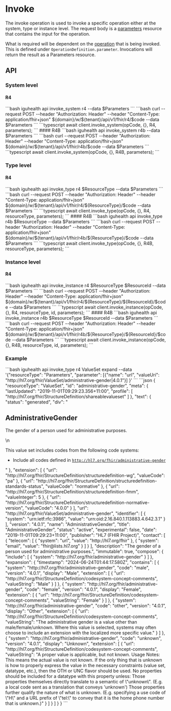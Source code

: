 
# Invoke

The invoke operation is used to invoke a specific operation either at the system, type or instance level. 
The request body is a [parameters](/documentation/Data_Model/R4/Parameters) resource that contains the input for the operation. 

What is required will be dependent on the [operation](/documentation/Data_Model/R4/OperationDefinition) that is being invoked.
This is defined under `OperationDefinition.parameter`.
Invocations will return the result as a Parameters resource.

## API

### System level
#### R4
<Tabs>
  <TabItem value="cli" label="CLI">
```bash
iguhealth api invoke_system r4 --data $Parameters
```
  </TabItem>
  <TabItem value="curl" label="Curl">
```bash
 curl --request POST --header "Authorization: Header" --header "Content-Type: application/fhir+json" ${domain}/w/${tenant}/api/v1/fhir/r4/$code --data $Parameters
```
  </TabItem>
   <TabItem value="typescript" label="Typescript">
```typescript
await client.invoke_system(opCode, {}, R4, parameters);
```
   </TabItem>
</Tabs>
#### R4B
<Tabs>
  <TabItem value="cli" label="CLI">
```bash
iguhealth api invoke_system r4b --data $Parameters
```
  </TabItem>
  <TabItem value="curl" label="Curl">
```bash
 curl --request POST --header "Authorization: Header" --header "Content-Type: application/fhir+json" ${domain}/w/${tenant}/api/v1/fhir/r4b/$code --data $Parameters
```
  </TabItem>
   <TabItem value="typescript" label="Typescript">
```typescript
await client.invoke_system(opCode, {}, R4B, parameters);
```
   </TabItem>
</Tabs>

### Type level
#### R4
<Tabs>
  <TabItem value="cli" label="CLI">
```bash
iguhealth api invoke_type r4 $ResourceType --data $Parameters
```
  </TabItem>
  <TabItem value="curl" label="Curl">
```bash
 curl --request POST --header "Authorization: Header" --header "Content-Type: application/fhir+json" ${domain}/w/${tenant}/api/v1/fhir/r4/${ResourceType}/$code --data $Parameters
```
  </TabItem>
   <TabItem value="typescript" label="Typescript">
```typescript
await client.invoke_type(opCode, {}, R4, resourceType, parameters);
```
   </TabItem>
</Tabs>
#### R4B
<Tabs>
  <TabItem value="cli" label="CLI">
```bash
iguhealth api invoke_type r4b $ResourceType --data $Parameters
```
  </TabItem>
  <TabItem value="curl" label="Curl">
```bash
 curl --request POST --header "Authorization: Header" --header "Content-Type: application/fhir+json" ${domain}/w/${tenant}/api/v1/fhir/r4b/${ResourceType}/$code --data $Parameters
```
  </TabItem>
   <TabItem value="typescript" label="Typescript">
```typescript
await client.invoke_type(opCode, {}, R4B, resourceType, parameters);
```
   </TabItem>
</Tabs>

### Instance level
#### R4
<Tabs>
  <TabItem value="cli" label="CLI">
```bash
iguhealth api invoke_instance r4 $ResourceType $ResourceId --data $Parameters
```
  </TabItem>
  <TabItem value="curl" label="Curl">
```bash
 curl --request POST --header "Authorization: Header" --header "Content-Type: application/fhir+json" ${domain}/w/${tenant}/api/v1/fhir/r4/${ResourceType}/${ResourceId}/$code --data $Parameters
```
  </TabItem>
   <TabItem value="typescript" label="Typescript">
```typescript
await client.invoke_instance(opCode, {}, R4, resourceType, id, parameters);
```
   </TabItem>
</Tabs>
#### R4B
<Tabs>
  <TabItem value="cli" label="CLI">
```bash
iguhealth api invoke_instance r4b $ResourceType $ResourceId --data $Parameters
```
  </TabItem>
  <TabItem value="curl" label="Curl">
```bash
 curl --request POST --header "Authorization: Header" --header "Content-Type: application/fhir+json" ${domain}/w/${tenant}/api/v1/fhir/r4b/${ResourceType}/${ResourceId}/$code --data $Parameters
```
  </TabItem>
   <TabItem value="typescript" label="Typescript">
```typescript
await client.invoke_instance(opCode, {}, R4B, resourceType, id, parameters);
```
   </TabItem>
</Tabs>


### Example

<Tabs>
<TabItem value="request" label="Request">
```bash
iguhealth api invoke_type r4 ValueSet expand --data '{"resourceType": "Parameters", "parameter": [{"name": "url", "valueUri": "http://hl7.org/fhir/ValueSet/administrative-gender|4.0.1"}] }'
```
</TabItem>
<TabItem value="response" label="Response">
```json
{
  "resourceType": "ValueSet",
  "id": "administrative-gender",
  "meta": {
    "lastUpdated": "2019-11-01T09:29:23.356+11:00",
    "profile": [
      "http://hl7.org/fhir/StructureDefinition/shareablevalueset"
    ]
  },
  "text": {
    "status": "generated",
    "div": "<div xmlns=\"http://www.w3.org/1999/xhtml\"><h2>AdministrativeGender</h2><div><p>The gender of a person used for administrative purposes.</p>\n</div><p>This value set includes codes from the following code systems:</p><ul><li>Include all codes defined in <a href=\"codesystem-administrative-gender.html\"><code>http://hl7.org/fhir/administrative-gender</code></a></li></ul></div>"
  },
  "extension": [
    {
      "url": "http://hl7.org/fhir/StructureDefinition/structuredefinition-wg",
      "valueCode": "pa"
    },
    {
      "url": "http://hl7.org/fhir/StructureDefinition/structuredefinition-standards-status",
      "valueCode": "normative"
    },
    {
      "url": "http://hl7.org/fhir/StructureDefinition/structuredefinition-fmm",
      "valueInteger": 5
    },
    {
      "url": "http://hl7.org/fhir/StructureDefinition/structuredefinition-normative-version",
      "valueCode": "4.0.0"
    }
  ],
  "url": "http://hl7.org/fhir/ValueSet/administrative-gender",
  "identifier": [
    {
      "system": "urn:ietf:rfc:3986",
      "value": "urn:oid:2.16.840.1.113883.4.642.3.1"
    }
  ],
  "version": "4.0.1",
  "name": "AdministrativeGender",
  "title": "AdministrativeGender",
  "status": "active",
  "experimental": false,
  "date": "2019-11-01T09:29:23+11:00",
  "publisher": "HL7 (FHIR Project)",
  "contact": [
    {
      "telecom": [
        {
          "system": "url",
          "value": "http://hl7.org/fhir"
        },
        {
          "system": "email",
          "value": "fhir@lists.hl7.org"
        }
      ]
    }
  ],
  "description": "The gender of a person used for administrative purposes.",
  "immutable": true,
  "compose": {
    "include": [
      {
        "system": "http://hl7.org/fhir/administrative-gender"
      }
    ]
  },
  "expansion": {
    "timestamp": "2024-06-24T01:44:17.580Z",
    "contains": [
      {
        "system": "http://hl7.org/fhir/administrative-gender",
        "code": "male",
        "version": "4.0.1",
        "display": "Male",
        "extension": [
          {
            "url": "http://hl7.org/fhir/StructureDefinition/codesystem-concept-comments",
            "valueString": "Male"
          }
        ]
      },
      {
        "system": "http://hl7.org/fhir/administrative-gender",
        "code": "female",
        "version": "4.0.1",
        "display": "Female",
        "extension": [
          {
            "url": "http://hl7.org/fhir/StructureDefinition/codesystem-concept-comments",
            "valueString": "Female"
          }
        ]
      },
      {
        "system": "http://hl7.org/fhir/administrative-gender",
        "code": "other",
        "version": "4.0.1",
        "display": "Other",
        "extension": [
          {
            "url": "http://hl7.org/fhir/StructureDefinition/codesystem-concept-comments",
            "valueString": "The administrative gender is a value other than male/female/unknown. Where this value is selected, systems may often choose to include an extension with the localized more specific value."
          }
        ]
      },
      {
        "system": "http://hl7.org/fhir/administrative-gender",
        "code": "unknown",
        "version": "4.0.1",
        "display": "Unknown",
        "extension": [
          {
            "url": "http://hl7.org/fhir/StructureDefinition/codesystem-concept-comments",
            "valueString": "A proper value is applicable, but not known.  Usage Notes: This means the actual value is not known. If the only thing that is unknown is how to properly express the value in the necessary constraints (value set, datatype, etc.), then the OTH or UNC flavor should be used. No properties should be included for a datatype with this property unless:  Those properties themselves directly translate to a semantic of \"unknown\". (E.g. a local code sent as a translation that conveys 'unknown') Those properties further qualify the nature of what is unknown. (E.g. specifying a use code of \"H\" and a URL prefix of \"tel:\" to convey that it is the home phone number that is unknown.)"
          }
        ]
      }
    ]
  }
}
```
</TabItem>
</Tabs>